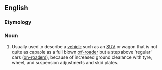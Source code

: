 ==English==

===Etymology===
{{blend|soft|off-roader}}

===Noun===
{{en-noun}}

# Usually used to describe a [[vehicle]] such as an [[SUV]] or wagon that is not quite as capable as a full blown [[off-roader]] but a step above 'regular' cars ([[on-roaders]]), because of increased ground clearance with tyre, wheel, and suspension adjustments and skid plates.